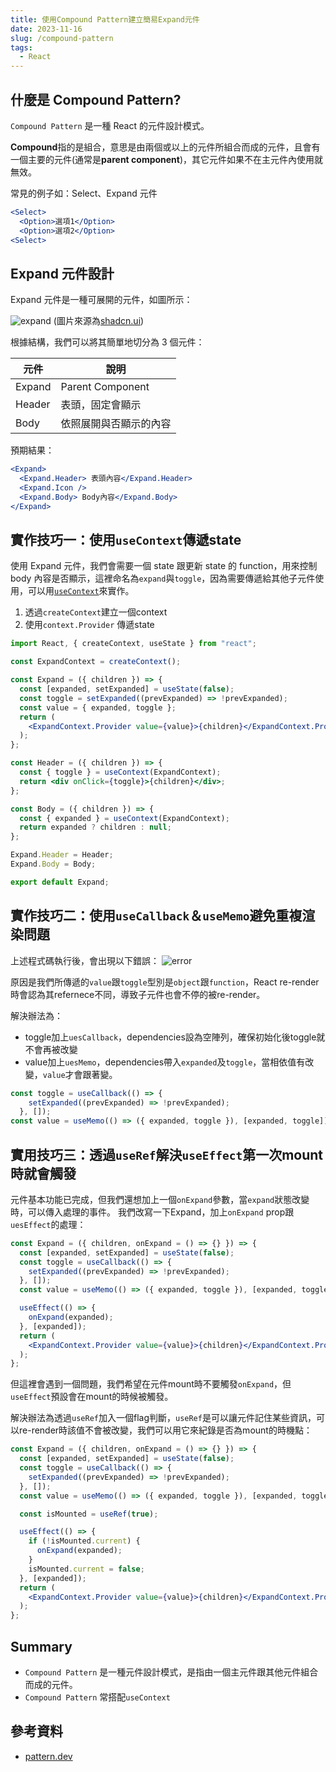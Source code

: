 ```yaml
---
title: 使用Compound Pattern建立簡易Expand元件
date: 2023-11-16
slug: /compound-pattern
tags:
  - React
---
```


## 什麼是 Compound Pattern?

`Compound Pattern` 是一種 React 的元件設計模式。

**Compound**指的是組合，意思是由兩個或以上的元件所組合而成的元件，且會有一個主要的元件(通常是**parent component**)，其它元件如果不在主元件內使用就無效。

常見的例子如：Select、Expand 元件

```jsx
<Select>
  <Option>選項1</Option>
  <Option>選項2</Option>
<Select>

```

## Expand 元件設計

Expand 元件是一種可展開的元件，如圖所示：

![expand](https://github.com/y3933y3933/blog/assets/28300286/1b17d4e4-3d7f-48e5-b8ca-ed85a6f0c201)
(圖片來源為[shadcn.ui](https://ui.shadcn.com/docs/components/accordion))

根據結構，我們可以將其簡單地切分為 3 個元件：

| 元件   | 說明                         |
| ------ | ---------------------------- |
| Expand | Parent Component             |
| Header | 表頭，固定會顯示             |
| Body   | 依照展開與否顯示的內容       |

預期結果：

```jsx
<Expand>
  <Expand.Header> 表頭內容</Expand.Header>
  <Expand.Icon />
  <Expand.Body> Body內容</Expand.Body>
</Expand>
```



## 實作技巧一：使用`useContext`傳遞state

使用 Expand 元件，我們會需要一個 state 跟更新 state 的 function，用來控制 body 內容是否顯示，這裡命名為`expand`與`toggle`，因為需要傳遞給其他子元件使用，可以用[`useContext`](https://react.dev/reference/react/useContext)來實作。

1. 透過`createContext`建立一個context
2. 使用`context.Provider` 傳遞state

```jsx
import React, { createContext, useState } from "react";

const ExpandContext = createContext();

const Expand = ({ children }) => {
  const [expanded, setExpanded] = useState(false);
  const toggle = setExpanded((prevExpanded) => !prevExpanded);
  const value = { expanded, toggle };
  return (
    <ExpandContext.Provider value={value}>{children}</ExpandContext.Provider>
  );
};

const Header = ({ children }) => {
  const { toggle } = useContext(ExpandContext);
  return <div onClick={toggle}>{children}</div>;
};

const Body = ({ children }) => {
  const { expanded } = useContext(ExpandContext);
  return expanded ? children : null;
};

Expand.Header = Header;
Expand.Body = Body;

export default Expand;

```



## 實作技巧二：使用`useCallback`＆`useMemo`避免重複渲染問題
上述程式碼執行後，會出現以下錯誤：
![error](https://github.com/y3933y3933/notes/assets/28300286/5b435b2a-7966-487f-95b3-63db34c3cfb5)


原因是我們所傳遞的`value`跟`toggle`型別是`object`跟`function`，React re-render時會認為其refernece不同，導致子元件也會不停的被re-render。

解決辦法為：
- toggle加上`uesCallback`，dependencies設為空陣列，確保初始化後toggle就不會再被改變
- value加上`uesMemo`，dependencies帶入`expanded`及`toggle`，當相依值有改變，`value`才會跟著變。



```jsx
const toggle = useCallback(() => {
    setExpanded((prevExpanded) => !prevExpanded);
  }, []);
const value = useMemo(() => ({ expanded, toggle }), [expanded, toggle]);
```




## 實用技巧三：透過`useRef`解決`useEffect`第一次mount時就會觸發
元件基本功能已完成，但我們還想加上一個`onExpand`參數，當`expand`狀態改變時，可以傳入處理的事件。
我們改寫一下Expand，加上`onExpand` prop跟 `uesEffect`的處理：

```jsx highlight=1,8-10
const Expand = ({ children, onExpand = () => {} }) => {
  const [expanded, setExpanded] = useState(false);
  const toggle = useCallback(() => {
    setExpanded((prevExpanded) => !prevExpanded);
  }, []);
  const value = useMemo(() => ({ expanded, toggle }), [expanded, toggle]);

  useEffect(() => {
    onExpand(expanded);
  }, [expanded]);
  return (
    <ExpandContext.Provider value={value}>{children}</ExpandContext.Provider>
  );
};
```
但這裡會遇到一個問題，我們希望在元件mount時不要觸發`onExpand`，但`useEffect`預設會在mount的時候被觸發。

解決辦法為透過`useRef`加入一個flag判斷，`useRef`是可以讓元件記住某些資訊，可以re-render時該值不會被改變，我們可以用它來紀錄是否為mount的時機點：



```jsx highlight=8,11-14
const Expand = ({ children, onExpand = () => {} }) => {
  const [expanded, setExpanded] = useState(false);
  const toggle = useCallback(() => {
    setExpanded((prevExpanded) => !prevExpanded);
  }, []);
  const value = useMemo(() => ({ expanded, toggle }), [expanded, toggle]);

  const isMounted = useRef(true);

  useEffect(() => {
    if (!isMounted.current) {
      onExpand(expanded);
    }
    isMounted.current = false;
  }, [expanded]);
  return (
    <ExpandContext.Provider value={value}>{children}</ExpandContext.Provider>
  );
};

```

## Summary
- `Compound Pattern` 是一種元件設計模式，是指由一個主元件跟其他元件組合而成的元件。
- `Compound Pattern` 常搭配`useContext`

## 參考資料

- [pattern.dev](https://www.patterns.dev/react/compound-pattern)

